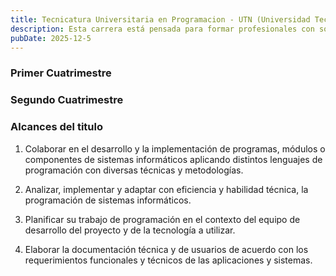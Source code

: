 ```yaml
---
title: Tecnicatura Universitaria en Programacion - UTN (Universidad Tecnológica Nacional)
description: Esta carrera está pensada para formar profesionales con sólidas habilidades técnicas en programación y desarrollo de software. Su objetivo es preparar personas capaces de trabajar junto a equipos de profesionales en el área de Tecnología y Sistemas, participando activamente en la creación, implementación y mejora de aplicaciones y soluciones informáticas.
pubDate: 2025-12-5
---
```


<h3 class="assignature-title">Primer Cuatrimestre</h3>

<div class="flex flex-wrap gap">
  <AssignatureCard title="Programación I" href="/apuntes/tup/primer-cuatrimestre/programacion-i" emoji="💻" />
  <AssignatureCard title="Arquitectura y Sistemas Operativos" href="/apuntes/tup/primer-cuatrimestre/ayso" emoji="🖥️" />
  <AssignatureCard title="Organización Empresarial" href="/apuntes/tup/primer-cuatrimestre/organizacion-empresarial" emoji="🏢" />
  <AssignatureCard title="Matemática" href="/apuntes/tup/primer-cuatrimestre/matematica" emoji="🔣" />
</div>

<h3 class="assignature-title">Segundo Cuatrimestre</h3>

<div class="flex flex-wrap gap">
  <AssignatureCard title="Programación II" href="/apuntes/tup/segundo-cuatrimestre/programacion-ii" emoji="💻" />
  <AssignatureCard title="Bases de Datos I" href="/apuntes/tup/segundo-cuatrimestre/bases-de-datos-i" emoji="🗄️" />
  <AssignatureCard title="Inglés" href="/apuntes/tup/segundo-cuatrimestre/ingles" emoji="💻" />
  <AssignatureCard title="Probabilidad y Estadistica" href="/apuntes/tup/primer-cuatrimestre/probabilidad-y-estadistica" emoji="📊" />
</div>

<h3 class="assignature-title">Alcances del titulo</h3>

1. Colaborar en el desarrollo y la implementación de programas, módulos o componentes de sistemas informáticos aplicando distintos lenguajes de programación con diversas técnicas y metodologías.

2. Analizar, implementar y adaptar con eficiencia y habilidad técnica, la programación de sistemas informáticos.

3. Planificar su trabajo de programación en el contexto del equipo de desarrollo del proyecto y de la tecnología a utilizar.

4. Elaborar la documentación técnica y de usuarios de acuerdo con los requerimientos funcionales y técnicos de las aplicaciones y sistemas.
